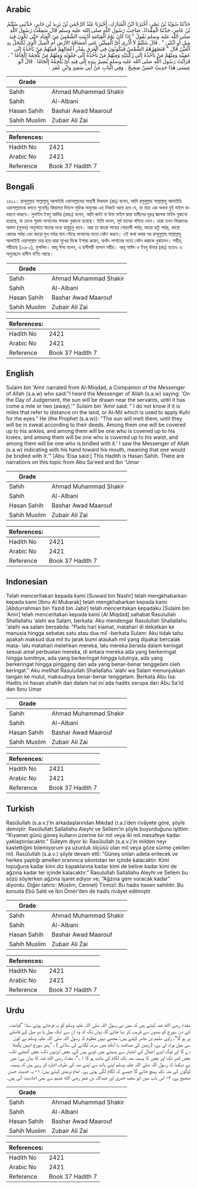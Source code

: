## Arabic


<div dir="rtl" lang="ar" style={{fontSize:'larger',backgroundColor:'#f8f9fa',padding:20}}>
حَدَّثَنَا سُوَيْدُ بْنُ نَصْرٍ، أَخْبَرَنَا ابْنُ الْمُبَارَكِ، أَخْبَرَنَا عَبْدُ الرَّحْمَنِ بْنُ يَزِيدَ بْنِ جَابِرٍ، حَدَّثَنِي سُلَيْمُ بْنُ عَامِرٍ، حَدَّثَنَا الْمِقْدَادُ، صَاحِبُ رَسُولِ اللَّهِ صلى الله عليه وسلم قَالَ سَمِعْتُ رَسُولَ اللَّهِ صلى الله عليه وسلم يَقُولُ ‏"‏ إِذَا كَانَ يَوْمُ الْقِيَامَةِ أُدْنِيَتِ الشَّمْسُ مِنَ الْعِبَادِ حَتَّى تَكُونَ قِيدَ مِيلٍ أَوِ اثْنَيْنِ ‏"‏ ‏.‏ قَالَ سُلَيْمٌ لاَ أَدْرِي أَىَّ الْمِيلَيْنِ عَنَى أَمَسَافَةَ الأَرْضِ أَمِ الْمِيلَ الَّذِي تُكْتَحَلُ بِهِ الْعَيْنُ قَالَ ‏"‏ فَتَصْهَرُهُمُ الشَّمْسُ فَيَكُونُونَ فِي الْعَرَقِ بِقَدْرِ أَعْمَالِهِمْ فَمِنْهُمْ مَنْ يَأْخُذُهُ إِلَى عَقِبَيْهِ وَمِنْهُمْ مَنْ يَأْخُذُهُ إِلَى رُكْبَتَيْهِ وَمِنْهُمْ مَنْ يَأْخُذُهُ إِلَى حَقْوَيْهِ وَمِنْهُمْ مَنْ يُلْجِمُهُ إِلْجَامًا ‏"‏ ‏.‏ فَرَأَيْتُ رَسُولَ اللَّهِ صلى الله عليه وسلم يُشِيرُ بِيَدِهِ إِلَى فِيهِ أَىْ يُلْجِمُهُ إِلْجَامًا ‏.‏ قَالَ أَبُو عِيسَى هَذَا حَدِيثٌ حَسَنٌ صَحِيحٌ ‏.‏ وَفِي الْبَابِ عَنْ أَبِي سَعِيدٍ وَابْنِ عُمَرَ ‏.‏
</div>
<div style={{backgroundColor:'#f8f9fa',padding:20, marginBottom: 10}}><table> <thead> <tr> <th>Grade</th> <th></th> </tr> </thead> <tbody> <tr><td>Sahih</td><td>Ahmad Muhammad Shakir</td></tr><tr><td>Sahih</td><td>Al-Albani</td></tr><tr><td>Hasan Sahih</td><td>Bashar Awad Maarouf</td></tr><tr><td>Sahih Muslim</td><td>Zubair Ali Zai</td></tr></tbody></table><table> <thead> <tr> <th>References:</th> <th></th> </tr> </thead> <tbody><tr><td>Hadith No</td><td>2421</td></tr><tr><td>Arabic No</td><td>2421</td></tr><tr><td>Reference</td><td>Book 37 Hadith 7</td></tr></tbody></table></div>

## Bengali


<div dir="ltr" lang="bn" style={{fontSize:'larger',backgroundColor:'#f8f9fa',padding:20}}>
২৪২১। রাসূলুল্লাহ সাল্লাল্লাহু আলাইহি ওয়াসাল্লামের সাহাবী মিকদাদ (রাঃ) বলেন, আমি রসূলুল্লাহ সাল্লাল্লাহু আলাইহি ওয়াসাল্লামকে বলতে শুনেছিঃ কিয়ামত দিবসে সূর্যকে মানুষের এত নিকটে আনা হবে যে, তা মাত্র এক অথবা দুই মাইল ব্যবধানে থাকবে। সুলাইম ইবনু আমির (রাহঃ) বলেন, আমি জানি না উক্ত মাইল দ্বারা যামীনের দূরত্ব জ্ঞাপক মাইল বুঝানো হয়েছে, না চোখে সুরমা লাগানোর শলাকা বুঝানো হয়েছে। তিনি বলেন, সূর্য তাদের গলিয়ে দেবে। তারা তখন নিজেদের আমল (গুনাহ) অনুপাতে ঘামের মধ্যে হাবুডুবু খাবে। আর তা কারো পায়ের গোড়ালী পর্যন্ত, কারো হাটু পর্যন্ত, কারো কোমর পর্যন্ত এবং কারো মুখ পর্যন্ত ঘাম পৌছে লাগামের মতো বেষ্টন করবে। এই কথা বলার পর রাসূলুল্লাহ সাল্লাল্লাহু আলাইহি ওয়াসাল্লাম তার হাত দ্বারা মুখের দিকে ইশারা করেন, অর্থাৎ লাগামের মতো বেষ্টন করাকে বুঝালেন। সহীহ, সহীহাহ (১৩৮২), মুসলিম। আবূ ঈসা বলেন, এ হাদীসটি হাসান সহীহ। আবূ সাঈদ ও ইবনু উমার (রাঃ) হতেও এ অনুচ্ছেদে হাদীস বর্ণিত আছে।
</div>
<div style={{backgroundColor:'#f8f9fa',padding:20, marginBottom: 10}}><table> <thead> <tr> <th>Grade</th> <th></th> </tr> </thead> <tbody> <tr><td>Sahih</td><td>Ahmad Muhammad Shakir</td></tr><tr><td>Sahih</td><td>Al-Albani</td></tr><tr><td>Hasan Sahih</td><td>Bashar Awad Maarouf</td></tr><tr><td>Sahih Muslim</td><td>Zubair Ali Zai</td></tr></tbody></table><table> <thead> <tr> <th>References:</th> <th></th> </tr> </thead> <tbody><tr><td>Hadith No</td><td>2421</td></tr><tr><td>Arabic No</td><td>2421</td></tr><tr><td>Reference</td><td>Book 37 Hadith 7</td></tr></tbody></table></div>

## English


<div dir="ltr" lang="en" style={{fontSize:'larger',backgroundColor:'#f8f9fa',padding:20}}>
Sulaim bin 'Amir narrated from Al-Miqdad, a Companion of the Messenger of Allah (s.a.w) who said:"I heard the Messenger of Allah (s.a.w) saying: 'On the Day of Judgement, the sun will be drawn near the servants, until it has come a mile or two (away).'" Sulaim bin 'Amir said: " I do not know if it is miles that refer to distance on the land, or Al-Mil which is used to apply Kuhl for the eyes." He (the Prophet (s.a.w)): "The sun will melt them, until they will be in sweat according to their deeds. Among them one will be covered up to his ankles, and among them will be one who is covered up to his knees, and among them will be one who is covered up to his waist, and among them will be one who is bridled with it.' I saw the Messenger of Allah (s.a.w) indicating with his hand toward his mouth, meaning that one would be bridled with it.'" [Abu 'Eisa said:] This Hadith is Hasan Sahih. There are narrations on this topic from Abu Sa'eed and Ibn 'Umar
</div>
<div style={{backgroundColor:'#f8f9fa',padding:20, marginBottom: 10}}><table> <thead> <tr> <th>Grade</th> <th></th> </tr> </thead> <tbody> <tr><td>Sahih</td><td>Ahmad Muhammad Shakir</td></tr><tr><td>Sahih</td><td>Al-Albani</td></tr><tr><td>Hasan Sahih</td><td>Bashar Awad Maarouf</td></tr><tr><td>Sahih Muslim</td><td>Zubair Ali Zai</td></tr></tbody></table><table> <thead> <tr> <th>References:</th> <th></th> </tr> </thead> <tbody><tr><td>Hadith No</td><td>2421</td></tr><tr><td>Arabic No</td><td>2421</td></tr><tr><td>Reference</td><td>Book 37 Hadith 7</td></tr></tbody></table></div>

## Indonesian


<div dir="ltr" lang="id" style={{fontSize:'larger',backgroundColor:'#f8f9fa',padding:20}}>
Telah menceritakan kepada kami [Suwaid bin Nashr] telah mengkhabarkan kepada kami [Ibnu Al Mubarak] telah mengkhabarkan kepada kami [Abdurrahman bin Yazid bin Jabir] telah menceritakan kepadaku [Sulaim bin 'Amir] telah menceritakan kepada kami [Al Miqdad] sahabat Rasulullah Shallallahu 'alahi wa Salam, berkata: Aku mendengar Rasulullah Shallallahu 'alaihi wa salam bersabda: "Pada hari kiamat, matahari di dekatkan ke manusia hingga sebatas satu atau dua mil -berkata Sulam: Aku tidak tahu apakah maksud dua mil itu jarak bumi ataukah mil yang dipakai bercalak mata- lalu matahari melehkan mereka, lalu mereka berada dalam keringat sesuai amal perbuatan mereka, di antara mereka ada yang berkeringat hingga tumitnya, ada yang berkeringat hingga lututnya, ada yang berkeringat hingga pinggang dan ada yang benar-benar tenggelam oleh keringat." Aku melihat Rasulullah Shallallahu 'alahi wa Salam menunjukkan tangan ke mulut, maksudnya benar-benar tenggelam. Berkata Abu Isa: Hadits ini hasan shahih dan dalam hal ini ada hadits serupa dari Abu Sa'id dan Ibnu Umar
</div>
<div style={{backgroundColor:'#f8f9fa',padding:20, marginBottom: 10}}><table> <thead> <tr> <th>Grade</th> <th></th> </tr> </thead> <tbody> <tr><td>Sahih</td><td>Ahmad Muhammad Shakir</td></tr><tr><td>Sahih</td><td>Al-Albani</td></tr><tr><td>Hasan Sahih</td><td>Bashar Awad Maarouf</td></tr><tr><td>Sahih Muslim</td><td>Zubair Ali Zai</td></tr></tbody></table><table> <thead> <tr> <th>References:</th> <th></th> </tr> </thead> <tbody><tr><td>Hadith No</td><td>2421</td></tr><tr><td>Arabic No</td><td>2421</td></tr><tr><td>Reference</td><td>Book 37 Hadith 7</td></tr></tbody></table></div>

## Turkish


<div dir="ltr" lang="tr" style={{fontSize:'larger',backgroundColor:'#f8f9fa',padding:20}}>
Rasûlullah (s.a.v.)’in arkadaşlarından Mıkdad (r.a.)’den rivâyete göre, şöyle demiştir: Rasûlullah Sallallahu Aleyhi ve Sellem’in şöyle buyurduğunu işittim: “Kıyamet günü güneş kulların üzerine bir mil veya iki mil mesafeye kadar yaklaştırılacaktır.” Süleym diyor ki: Rasûlullah (s.a.v.)’in milden neyi kastettiğini bilemiyorum ya uzunluk ölçüsü olan mil veya göze sürme çekilen mil. Rasûlullah (s.a.v.) şöyle devam etti: “Güneş onları adeta eritecek ve herkes yaptığı amelleri oranınca sıkıntıdan ter içinde kalacaktır. Kimi topuğuna kadar kimi diz kapaklarına kadar kimi de beline kadar kimi de ağzına kadar ter içinde kalacaktır.” Rasulullah Sallallahu Aleyhi ve Sellem bu sözü söylerken ağzına işaret ediyor ve; “Ağzına gem vuracak kadar” diyordu. Diğer tahric: Müslim, Cennet) Tirmizî: Bu hadis hasen sahihtir. Bu konuda Ebû Saîd ve İbn Ömer’den de hadis rivâyet edilmiştir
</div>
<div style={{backgroundColor:'#f8f9fa',padding:20, marginBottom: 10}}><table> <thead> <tr> <th>Grade</th> <th></th> </tr> </thead> <tbody> <tr><td>Sahih</td><td>Ahmad Muhammad Shakir</td></tr><tr><td>Sahih</td><td>Al-Albani</td></tr><tr><td>Hasan Sahih</td><td>Bashar Awad Maarouf</td></tr><tr><td>Sahih Muslim</td><td>Zubair Ali Zai</td></tr></tbody></table><table> <thead> <tr> <th>References:</th> <th></th> </tr> </thead> <tbody><tr><td>Hadith No</td><td>2421</td></tr><tr><td>Arabic No</td><td>2421</td></tr><tr><td>Reference</td><td>Book 37 Hadith 7</td></tr></tbody></table></div>

## Urdu


<div dir="rtl" lang="ur" style={{fontSize:'larger',backgroundColor:'#f8f9fa',padding:20}}>
مقداد رضی الله عنہ کہتے ہیں کہ میں نے رسول اللہ صلی اللہ علیہ وسلم کو یہ فرماتے ہوئے سنا: ”قیامت کے دن سورج کو بندوں سے قریب کر دیا جائے گا، یہاں تک کہ وہ ان سے ایک میل یا دو میل کے فاصلے پر ہو گا“۔ راوی سلیم بن عامر کہتے ہیں: مجھے نہیں معلوم کہ رسول اللہ صلی اللہ علیہ وسلم نے کون سی میل مراد لی ہے، ( زمین کی مسافت یا آنکھ میں سرمہ لگانے کی سلائی ) ، ”پھر سورج انہیں پگھلا دے گا اور لوگ اپنے اعمال کے اعتبار سے پسینے میں ڈوبے ہوں گے، بعض ایڑیوں تک، بعض گھٹنے تک، بعض کمر تک اور بعض کا پسینہ منہ تک لگام کی مانند ہو گا ۱؎“، مقداد رضی الله عنہ کا بیان ہے: میں نے دیکھا کہ رسول اللہ صلی اللہ علیہ وسلم اپنے ہاتھ سے اپنے منہ کی طرف اشارہ کر رہے ہیں کہ پسینہ لوگوں کے منہ تک پہنچ جائے گا جیسے کہ لگام لگی ہوتی ہے۔ امام ترمذی کہتے ہیں: ۱- یہ حدیث حسن صحیح ہے، ۲- اس باب میں ابو سعید خدری اور عبداللہ بن عمر رضی الله عنہم سے بھی احادیث آئی ہیں۔
</div>
<div style={{backgroundColor:'#f8f9fa',padding:20, marginBottom: 10}}><table> <thead> <tr> <th>Grade</th> <th></th> </tr> </thead> <tbody> <tr><td>Sahih</td><td>Ahmad Muhammad Shakir</td></tr><tr><td>Sahih</td><td>Al-Albani</td></tr><tr><td>Hasan Sahih</td><td>Bashar Awad Maarouf</td></tr><tr><td>Sahih Muslim</td><td>Zubair Ali Zai</td></tr></tbody></table><table> <thead> <tr> <th>References:</th> <th></th> </tr> </thead> <tbody><tr><td>Hadith No</td><td>2421</td></tr><tr><td>Arabic No</td><td>2421</td></tr><tr><td>Reference</td><td>Book 37 Hadith 7</td></tr></tbody></table></div>